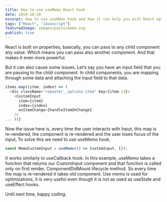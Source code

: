 ```yaml
---
title: How to use useMemo React hook
date: 2019-10-20
excerpt: How to use useMemo hook and how it can help you with React optimization. How to prevent unnecessary rerendering.
tags: ["React", "Javascript"]
featuredImage: images/posts/memo.svg
publish: true
---
```



React is built on properties, basically, you can pass to any child component any value. Which means you can pass also another component. And that makes it even more powerful.

But it can also cause some issues. Let’s say you have an input field that you are passing to the child component. In child components, you are mapping through some data and attaching the input field to that data.


```Javascript
items.map((item, index) => (
  <div className="repeater__options-item" key={item.id}>
    <CustomInput
      item={item}
      index={index}
      onItemChange={handleItemOnChange}
    />
... ))}
```

Now the issue here is, every time the user interacts with Input, this map is re-rendered, the component is re-rendered and the user loses focus of the input, To solve this we need to use useMemo hook.

```Javascript
const MemoCustomInput = useMemo(() => CustomInput, []);
```

It works similarly to useCallback hook. In this example, useMemo takes a function that returns our CustomInput component and that function is called only on first render, ComponentDidMount lifecycle method. So every time the map is re-rendered it takes old component. Use memo is used for optimizations, it is very useful even though it is not as used as useState and useEffect hooks.

Until next time, happy coding.
